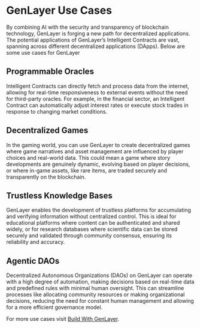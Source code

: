 # GenLayer Use Cases

By combining AI with the security and transparency of blockchain technology, GenLayer is forging a new path for decentralized applications. The potential applications of GenLayer’s Intelligent Contracts are vast, spanning across different decentralized applications (DApps). Below are some use cases for GenLayer

## Programmable Oracles

Intelligent Contracts can directly fetch and process data from the internet, allowing for real-time responsiveness to external events without the need for third-party oracles. For example, in the financial sector, an Intelligent Contract can automatically adjust interest rates or execute stock trades in response to changing market conditions.

## Decentralized Games

In the gaming world, you can use GenLayer to create decentralized games where game narratives and asset management are influenced by player choices and real-world data. This could mean a game where story developments are genuinely dynamic, evolving based on player decisions, or where in-game assets, like rare items, are traded securely and transparently on the blockchain.

## Trustless Knowledge Bases

GenLayer enables the development of trustless platforms for accumulating and verifying information without centralized control. This is ideal for educational platforms where content can be authenticated and shared widely, or for research databases where scientific data can be stored securely and validated through community consensus, ensuring its reliability and accuracy.

## Agentic DAOs

Decentralized Autonomous Organizations (DAOs) on GenLayer can operate with a high degree of automation, making decisions based on real-time data and predefined rules with minimal human oversight. This can streamline processes like allocating community resources or making organizational decisions, reducing the need for constant human management and allowing for a more efficient governance model.

For more use cases visit [Build With GenLayer](https://docs.genlayer.com/ideas).
